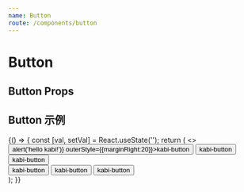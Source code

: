 ```yaml
---
name: Button
route: /components/button
---
```



# Button

## Button Props

<Props of={Button} />

## Button 示例
<Playground>
    {() => {
        const [val, setVal] = React.useState('');
        return (
            <>
            <div style={{ padding: 20, display: 'flex', flexWrap: 'wrap',alignItems:'center'}}>
                <Button size="middle" type="primary" onClick={()=>alert('hello kabi!')}
                outerStyle={{marginRight:20}}>kabi-button</Button>
                <Button size="middle" type="danger" outerStyle={{marginRight:20}}>kabi-button</Button>
                <Button size="middle" type="warn" outerStyle={{marginRight:20}}>kabi-button</Button>
            </div>
            <div style={{ padding: 20, display: 'flex', flexWrap: 'wrap',alignItems:'center'}}>
                <Button size="small" outerStyle={{marginRight:20}}>kabi-button</Button>
                <Button size="middle" outerStyle={{marginRight:20}}>kabi-button</Button>
                <Button size="large" outerStyle={{marginRight:20}}>kabi-button</Button>
            </div>
            </>
        );
    }}
</Playground>